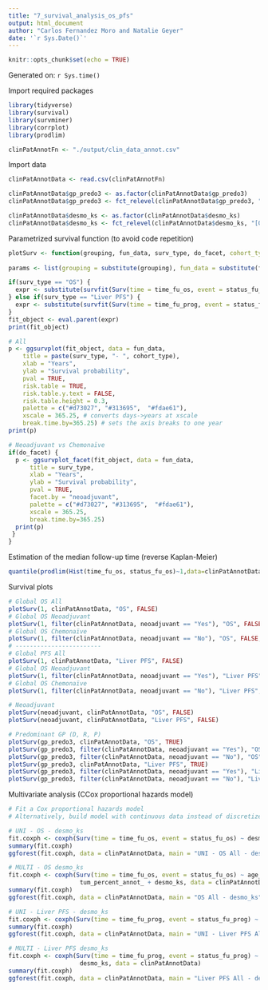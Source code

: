 ```yaml
---
title: "7_survival_analysis_os_pfs"
output: html_document
author: "Carlos Fernandez Moro and Natalie Geyer"
date: '`r Sys.Date()`'
---
```


```r
knitr::opts_chunk$set(echo = TRUE)
```

Generated on: `r Sys.time()`

Import required packages
```r
library(tidyverse)
library(survival)
library(survminer)
library(corrplot)
library(prodlim)
```

```r
clinPatAnnotFn <- "./output/clin_data_annot.csv"
```

Import data
```r
clinPatAnnotData <- read.csv(clinPatAnnotFn)

clinPatAnnotData$gp_predo3 <- as.factor(clinPatAnnotData$gp_predo3)
clinPatAnnotData$gp_predo3 <- fct_relevel(clinPatAnnotData$gp_predo3, "R", "D", "P")

clinPatAnnotData$desmo_ks <- as.factor(clinPatAnnotData$desmo_ks)
clinPatAnnotData$desmo_ks <- fct_relevel(clinPatAnnotData$desmo_ks, "[0,33]", "(33,99.9]", "(99.9,100]")
```

Parametrized survival function (to avoid code repetition)
```r
plotSurv <- function(grouping, fun_data, surv_type, do_facet, cohort_type = "All") {
  
params <- list(grouping = substitute(grouping), fun_data = substitute(fun_data))

if(surv_type == "OS") {
  expr <- substitute(survfit(Surv(time = time_fu_os, event = status_fu_os,) ~ grouping, data = fun_data), params)
} else if(surv_type == "Liver PFS") {
  expr <- substitute(survfit(Surv(time = time_fu_prog, event = status_fu_prog,) ~ grouping, data = fun_data), params)
}
fit_object <- eval.parent(expr)
print(fit_object)

# All  
p <- ggsurvplot(fit_object, data = fun_data, 
    title = paste(surv_type, "- ", cohort_type),
    xlab = "Years", 
    ylab = "Survival probability",
    pval = TRUE, 
    risk.table = TRUE,
    risk.table.y.text = FALSE, 
    risk.table.height = 0.3, 
    palette = c("#d73027", "#313695",  "#fdae61"),
    xscale = 365.25, # converts days->years at xscale
    break.time.by=365.25) # sets the axis breaks to one year
print(p)

# Neoadjuvant vs Chemonaïve
if(do_facet) {
  p <- ggsurvplot_facet(fit_object, data = fun_data, 
      title = surv_type,
      xlab = "Years", 
      ylab = "Survival probability",
      pval = TRUE, 
      facet.by = "neoadjuvant", 
      palette = c("#d73027", "#313695",  "#fdae61"),
      xscale = 365.25, 
      break.time.by=365.25)  
  print(p)
 }
}
```

Estimation of the median follow-up time (reverse Kaplan-Meier)
```r
quantile(prodlim(Hist(time_fu_os, status_fu_os)~1,data=clinPatAnnotData,reverse=TRUE))
```

Survival plots
```r
# Global OS All
plotSurv(1, clinPatAnnotData, "OS", FALSE)
# Global OS Neoadjuvant
plotSurv(1, filter(clinPatAnnotData, neoadjuvant == "Yes"), "OS", FALSE, "Neoadjuvant")
# Global OS Chemonaïve
plotSurv(1, filter(clinPatAnnotData, neoadjuvant == "No"), "OS", FALSE, "Chemonaïve")
# ------------------------
# Global PFS All
plotSurv(1, clinPatAnnotData, "Liver PFS", FALSE)
# Global OS Neoadjuvant
plotSurv(1, filter(clinPatAnnotData, neoadjuvant == "Yes"), "Liver PFS", FALSE, "Neoadjuvant")
# Global OS Chemonaïve
plotSurv(1, filter(clinPatAnnotData, neoadjuvant == "No"), "Liver PFS", FALSE, "Chemonaïve")

# Neoadjuvant
plotSurv(neoadjuvant, clinPatAnnotData, "OS", FALSE)
plotSurv(neoadjuvant, clinPatAnnotData, "Liver PFS", FALSE)

# Predominant GP (D, R, P)
plotSurv(gp_predo3, clinPatAnnotData, "OS", TRUE)
plotSurv(gp_predo3, filter(clinPatAnnotData, neoadjuvant == "Yes"), "OS", FALSE, "Neoadjuvant")
plotSurv(gp_predo3, filter(clinPatAnnotData, neoadjuvant == "No"), "OS", FALSE, "Chemonaïve")
plotSurv(gp_predo3, clinPatAnnotData, "Liver PFS", TRUE)
plotSurv(gp_predo3, filter(clinPatAnnotData, neoadjuvant == "Yes"), "Liver PFS", FALSE, "Neoadjuvant")
plotSurv(gp_predo3, filter(clinPatAnnotData, neoadjuvant == "No"), "Liver PFS", FALSE, "Chemonaïve")
```

Multivariate analysis (CCox proportional hazards model)
```r
# Fit a Cox proportional hazards model
# Alternatively, build model with continuous data instead of discretized

# UNI - OS - desmo_ks
fit.coxph <- coxph(Surv(time = time_fu_os, event = status_fu_os) ~ desmo_ks, data = clinPatAnnotData)
summary(fit.coxph)
ggforest(fit.coxph, data = clinPatAnnotData, main = "UNI - OS All - desmo_ks")

# MULTI - OS desmo_ks
fit.coxph <- coxph(Surv(time = time_fu_os, event = status_fu_os) ~ age_ + primary_side + num_tumors_ + max_tum_diameter + marginal1 +
                    tum_percent_annot_ + desmo_ks, data = clinPatAnnotData)
summary(fit.coxph)
ggforest(fit.coxph, data = clinPatAnnotData, main = "OS All - desmo_ks")

# UNI - Liver PFS - desmo_ks
fit.coxph <- coxph(Surv(time = time_fu_prog, event = status_fu_prog) ~ desmo_ks, data = clinPatAnnotData)
summary(fit.coxph)
ggforest(fit.coxph, data = clinPatAnnotData, main = "UNI - Liver PFS All - desmo_ks")

# MULTI - Liver PFS desmo_ks
fit.coxph <- coxph(Surv(time = time_fu_prog, event = status_fu_prog) ~ primary_side + sync_meta + num_tumors_ + max_tum_diameter + marginal1 +
                    desmo_ks, data = clinPatAnnotData)
summary(fit.coxph)
ggforest(fit.coxph, data = clinPatAnnotData, main = "Liver PFS All - desmo_ks")
```

